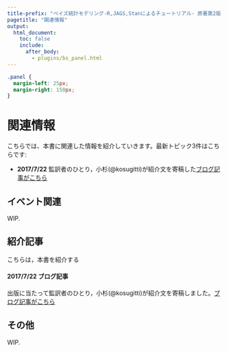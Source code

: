 ```yaml
---
title-prefix: "ベイズ統計モデリング-R,JAGS,Stanによるチュートリアル- 原著第2版 サポートサイト"
pagetitle: "関連情報"
output:
  html_document:
    toc: false
    include:
      after_body:
        - plugins/bs_panel.html
---
```


```css
.panel {
  margin-left: 25px;
  margin-right: 150px;
}
```


# 関連情報 {.tabset}

こちらでは、本書に関連した情報を紹介していきます。最新トピック3件はこちらです:

- **2017/7/22** 監訳者のひとり，小杉(@kosugitti)が紹介文を寄稿した[ブログ記事がこちら](http://kosugitti.net/archives/5958)

## イベント関連

WIP.

## 紹介記事

こちらは，本書を紹介する

#### 2017/7/22 ブログ記事 {.panel .panel-info}

出版に当たって監訳者のひとり，小杉(@kosugitti)が紹介文を寄稿しました。[ブログ記事がこちら](http://kosugitti.net/archives/5958)

#### {.panel-end}

## その他

WIP.



